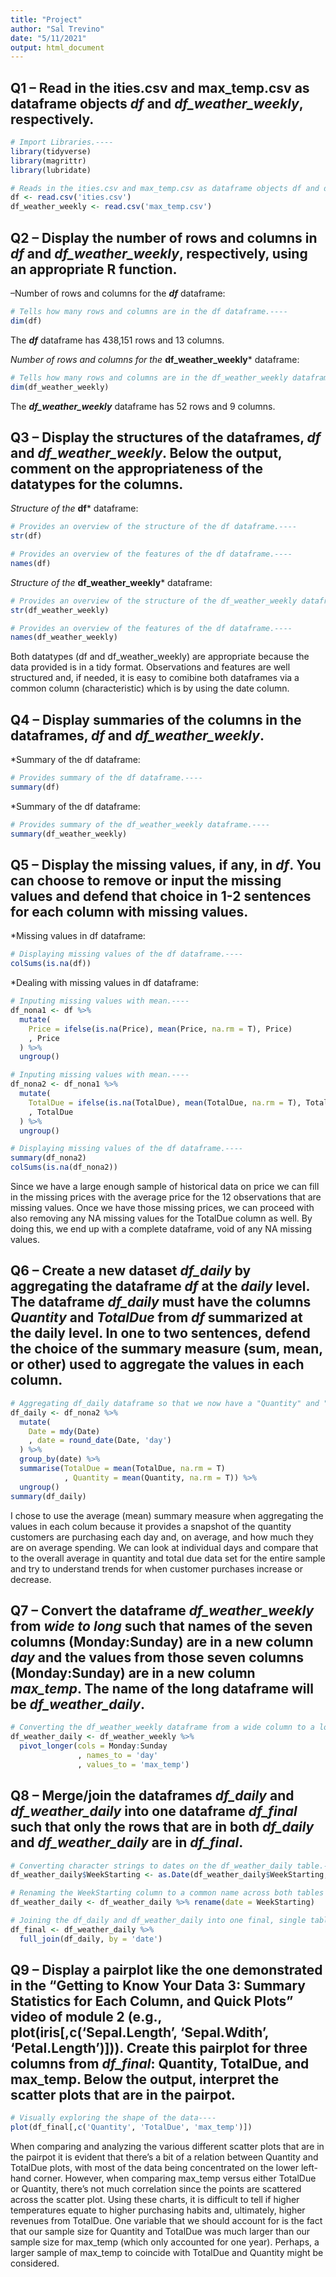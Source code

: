 ---
title: "Project"
author: "Sal Trevino"
date: "5/11/2021"
output: html_document
---


## Q1 – Read in the ities.csv and max_temp.csv as dataframe objects ***df*** and ***df_weather_weekly***, respectively.

```{r}
# Import Libraries.----
library(tidyverse)
library(magrittr)
library(lubridate)
```

```{r}
# Reads in the ities.csv and max_temp.csv as dataframe objects df and df_weather_weekly.----
df <- read.csv('ities.csv')
df_weather_weekly <- read.csv('max_temp.csv')
```


## Q2 – Display the number of rows and columns in ***df*** and ***df_weather_weekly***, respectively, using an appropriate R function.

--Number of rows and columns for the ***df*** dataframe:
```{r}
# Tells how many rows and columns are in the df dataframe.----
dim(df)
```
The ***df*** dataframe has 438,151 rows and 13 columns.

*Number of rows and columns for the ***df_weather_weekly*** dataframe:
```{r}
# Tells how many rows and columns are in the df_weather_weekly dataframe.----
dim(df_weather_weekly)
```
The ***df_weather_weekly*** dataframe has 52 rows and 9 columns.


## Q3 – Display the structures of the dataframes, ***df*** and ***df_weather_weekly***. Below the output, comment on the appropriateness of the datatypes for the columns.

*Structure of the ***df*** dataframe:
```{r}
# Provides an overview of the structure of the df dataframe.----
str(df)
```

```{r}
# Provides an overview of the features of the df dataframe.----
names(df)
```

*Structure of the ***df_weather_weekly*** dataframe:
```{r}
# Provides an overview of the structure of the df_weather_weekly dataframe.----
str(df_weather_weekly)
```

```{r}
# Provides an overview of the features of the df dataframe.----
names(df_weather_weekly)
```

Both datatypes (df and df_weather_weekly) are appropriate because the data provided is in a tidy format. Observations and features are well structured and, if needed, it is easy to comibine both dataframes via a common column (characteristic) which is by using the date column. 


## Q4 – Display summaries of the columns in the dataframes, ***df*** and ***df_weather_weekly***. 

*Summary of the df dataframe:
```{r}
# Provides summary of the df dataframe.----
summary(df)
```

*Summary of the df dataframe:
```{r}
# Provides summary of the df_weather_weekly dataframe.----
summary(df_weather_weekly)
```


## Q5 – Display the missing values, if any, in ***df***. You can choose to remove or input the missing values and defend that choice in 1-2 sentences for each column with missing values.

*Missing values in df dataframe:
```{r}
# Displaying missing values of the df dataframe.----
colSums(is.na(df))
```

*Dealing with missing values in df dataframe:
```{r}
# Inputing missing values with mean.----
df_nona1 <- df %>%
  mutate(
    Price = ifelse(is.na(Price), mean(Price, na.rm = T), Price)
    , Price
  ) %>%
  ungroup()
```

```{r}
# Inputing missing values with mean.----
df_nona2 <- df_nona1 %>%
  mutate(
    TotalDue = ifelse(is.na(TotalDue), mean(TotalDue, na.rm = T), TotalDue)
    , TotalDue
  ) %>%
  ungroup()
```

```{r}
# Displaying missing values of the df dataframe.----
summary(df_nona2)
colSums(is.na(df_nona2))
```

Since we have a large enough sample of historical data on price we can fill in the missing prices with the average price for the 12 observations that are missing values. Once we have those missing prices, we can proceed with also removing any NA missing values for the TotalDue column as well. By doing this, we end up with a complete dataframe, void of any NA missing values.


## Q6 – Create a new dataset ***df_daily*** by aggregating the dataframe ***df*** at the ***daily*** level. The dataframe ***df_daily*** must have the columns ***Quantity*** and ***TotalDue*** from ***df*** summarized at the daily level. In one to two sentences, defend the choice of the summary measure (sum, mean, or other) used to aggregate the values  in  each column.

```{r}
# Aggregating df_daily dataframe so that we now have a "Quantity" and "TotalDue" column.----
df_daily <- df_nona2 %>%
  mutate(
    Date = mdy(Date)
    , date = round_date(Date, 'day')
  ) %>%
  group_by(date) %>%
  summarise(TotalDue = mean(TotalDue, na.rm = T)
            , Quantity = mean(Quantity, na.rm = T)) %>%
  ungroup()
summary(df_daily)
```

I chose to use the average (mean) summary measure when aggregating the values in each colum because it provides a snapshot of the quantity customers are purchasing each day and, on average, and how much they are on average spending. We can look at individual days and compare that to the overall average in quantity and total due data set for the entire sample and try to understand trends for when customer purchases increase or decrease.


## Q7 – Convert the dataframe ***df_weather_weekly*** from ***wide to long*** such that names of the seven columns (Monday:Sunday) are in a new column ***day*** and the values from those seven columns (Monday:Sunday) are in a new column ***max_temp***. The name of the long dataframe will be ***df_weather_daily***. 

```{r}
# Converting the df_weather_weekly dataframe from a wide column to a long column.----
df_weather_daily <- df_weather_weekly %>%
  pivot_longer(cols = Monday:Sunday
               , names_to = 'day'
               , values_to = 'max_temp')
```

## Q8 – Merge/join the dataframes ***df_daily*** and ***df_weather_daily*** into one dataframe ***df_final*** such that only the rows that are in  both ***df_daily*** and ***df_weather_daily*** are in ***df_final***.

```{r}
# Converting character strings to dates on the df_weather_daily table.----
df_weather_daily$WeekStarting <- as.Date(df_weather_daily$WeekStarting, format = '%m/%d/%y')
```

```{r}
# Renaming the WeekStarting column to a common name across both tables so that they can be joined.----
df_weather_daily <- df_weather_daily %>% rename(date = WeekStarting)
```

```{r}
# Joining the df_daily and df_weather_daily into one final, single table.----
df_final <- df_weather_daily %>%
  full_join(df_daily, by = 'date')
```

## Q9 – Display a pairplot like the one demonstrated in the "Getting to Know Your Data 3: Summary Statistics for Each Column, and Quick Plots" video of module 2 (e.g., plot(iris[,c('Sepal.Length', 'Sepal.Wdith', 'Petal.Length')])). Create this pairplot for three columns from ***df_final***: Quantity, TotalDue, and max_temp. Below the output, interpret the scatter plots that are in the pairpot.

```{r}
# Visually exploring the shape of the data----
plot(df_final[,c('Quantity', 'TotalDue', 'max_temp')])
```

When comparing and analyzing the various different scatter plots that are in the pairpot it is evident that there's a bit of a relation between Quantity and TotalDue plots, with most of the data being concentrated on the lower left-hand corner. However, when comparing max_temp versus either TotalDue or Quantity, there's not much correlation since the points are scattered across the scatter plot. Using these charts, it is difficult to tell if higher temperatures equate to higher purchasing habits and, ultimately, higher revenues from TotalDue. One variable that we should account for is the fact that our sample size for Quantity and TotalDue was much larger than our sample size for max_temp (which only accounted for one year). Perhaps, a larger sample of max_temp to coincide with TotalDue and Quantity might be considered.